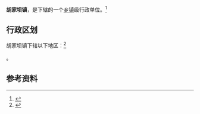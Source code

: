 {{中国乡级行政区|61/07/26/110/000}}

'''胡家坝镇'''，是{{PRC admin/fullname|61/07/26/110/000|3}}下辖的一个[[乡镇|乡镇]]级行政单位。<ref>{{PRC admin/ref sgc|{{PRC admin/parent|61/07/26/110/000}}}}</ref>

== 行政区划 ==

胡家坝镇下辖以下地区：<ref>{{PRC admin/ref sgc|61/07/26/110/000}}</ref>

{{PRC admin/children|61/07/26/110/000}}。

== 参考资料 ==

{{reflist}}

{{行政区划小作品}}
{{PRC admin/navcat|61/07/26/110/000}}